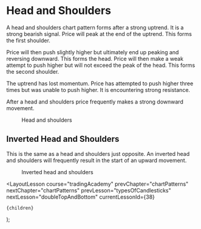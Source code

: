 
# Head and Shoulders

A head and shoulders chart pattern forms after a strong uptrend. It is a strong bearish signal. Price will peak at the end of the uptrend. This forms the first shoulder.

Price will then push slightly higher but ultimately end up peaking and reversing downward. This forms the head. Price will then make a weak attempt to push higher but will not exceed the peak of the head. This forms the second shoulder.

The uptrend has lost momentum. Price has attempted to push higher three times but was unable to push higher. It is encountering strong resistance.

After a head and shoulders price frequently makes a strong downward movement.

<figure>
  <Image
    src="/images/courses/tradingAcademy/chartPatterns/headAndShoulders.webp"
    height={1153}
    width={2050}
    alt=""
  />
  <figcaption>Head and shoulders</figcaption>
</figure>

## Inverted Head and Shoulders

This is the same as a head and shoulders just opposite. An inverted head and shoulders will frequently result in the start of an upward movement.

<figure>
  <Image
    src="/images/courses/tradingAcademy/chartPatterns/invertedHeadAndShoulders.webp"
    height={2160}
    width={3840}
    alt=""
  />
  <figcaption>Inverted head and shoulders</figcaption>
</figure>

  <LayoutLesson
    course="tradingAcademy"
    prevChapter="chartPatterns"
    nextChapter="chartPatterns"
    prevLesson="typesOfCandlesticks"
    nextLesson="doubleTopAndBottom"
    currentLessonId={38}
  >
    {children}
  </LayoutLesson>
);
